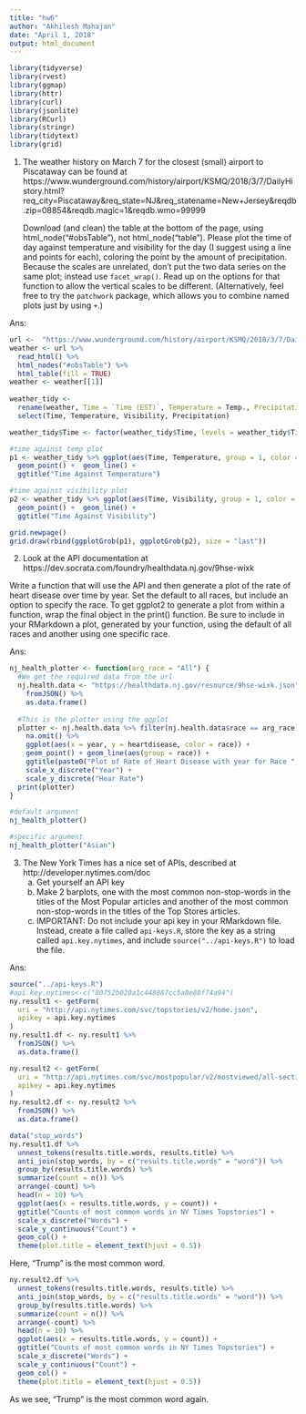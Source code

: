 ```yaml
---
title: "hw6"
author: "Akhilesh Mahajan"
date: "April 1, 2018"
output: html_document
---
```

```r
library(tidyverse)
library(rvest)
library(ggmap)
library(httr)
library(curl)
library(jsonlite)
library(RCurl)
library(stringr)
library(tidytext)
library(grid)
```
1. The weather history on March 7 for the closest (small) airport to Piscataway can be found at   https://www.wunderground.com/history/airport/KSMQ/2018/3/7/DailyHistory.html?req_city=Piscataway&req_state=NJ&req_statename=New+Jersey&reqdb.zip=08854&reqdb.magic=1&reqdb.wmo=99999

   Download (and clean) the table at the bottom of the page, using html_node("#obsTable"), not html_node("table"). Please plot the time of day against temperature and visibility for the day (I suggest using a line and points for each), coloring the point by the amount of precipitation. Because the scales are unrelated, don't put the two data series on the same plot; instead use `facet_wrap()`. Read up on the options for that function to allow the vertical scales to be different. (Alternatively, feel free to try the `patchwork` package, which allows you to combine named plots just by using `+`.)
   

Ans:

```r
url <-  "https://www.wunderground.com/history/airport/KSMQ/2018/3/7/DailyHistory.html?req_city=Piscataway&req_state=NJ&req_statename=New+Jersey&reqdb.zip=08854&reqdb.magic=1&reqdb.wmo=99999"
weather <- url %>%
  read_html() %>%
  html_nodes("#obsTable") %>%
  html_table(fill = TRUE)
weather <- weather[[1]]
  
weather_tidy <-
  rename(weather, Time = `Time (EST)`, Temperature = Temp., Precipitation = Precip) %>%
  select(Time, Temperature, Visibility, Precipitation)

weather_tidy$Time <- factor(weather_tidy$Time, levels = weather_tidy$Time)
```

```r
#time against temp plot
p1 <- weather_tidy %>% ggplot(aes(Time, Temperature, group = 1, color = Precipitation)) +
  geom_point() +  geom_line() +
  ggtitle("Time Against Temperature")

#time against visibility plot
p2 <- weather_tidy %>% ggplot(aes(Time, Visibility, group = 1, color = Precipitation)) +
  geom_point() +  geom_line() +
  ggtitle("Time Against Visibility")

grid.newpage()
grid.draw(rbind(ggplotGrob(p1), ggplotGrob(p2), size = "last"))
```



2. Look at the API documentation at https://dev.socrata.com/foundry/healthdata.nj.gov/9hse-wixk

Write a function that will use the API and then generate a plot of the rate of heart disease over time by year. Set the default to all races, but include an option to specify the race. To get ggplot2 to generate a plot from within a function, wrap the final object in the print() function. Be sure to include in your RMarkdown a plot, generated by your function, using the default of all races and another using one specific race.

Ans:

```r
nj_health_plotter <- function(arg_race = "All") {
  #We get the required data from the url
  nj.health.data <- "https://healthdata.nj.gov/resource/9hse-wixk.json" %>% 
    fromJSON() %>% 
    as.data.frame()
  
  #This is the plotter using the ggplot
  plotter <- nj.health.data %>% filter(nj.health.data$race == arg_race) %>%
    na.omit() %>%
    ggplot(aes(x = year, y = heartdisease, color = race)) + 
    geom_point() + geom_line(aes(group = race)) +
    ggtitle(paste0("Plot of Rate of Heart Disease with year for Race ", arg_race)) + 
    scale_x_discrete("Year") + 
    scale_y_discrete("Hear Rate")
  print(plotter)
}

#default argument
nj_health_plotter()

#specific argument
nj_health_plotter("Asian")
```





3. The New York Times has a nice set of APIs, described at  http://developer.nytimes.com/doc
    a) Get yourself an API key
    b) Make 2 barplots, one with the most common non-stop-words in the titles of the Most Popular articles and another of the most common non-stop-words in the titles of the Top Stores articles.
    c) IMPORTANT: Do not include your api key in your RMarkdown file. Instead, create a file called `api-keys.R`, store the key as a string called `api.key.nytimes`, and include `source("../api-keys.R")` to load the file.


Ans:
```r
source("../api-keys.R")
#api.key.nytimes<-c("80752b020a1c448887cc5a8e88f74a94")
ny.result1 <- getForm(
  uri = "http://api.nytimes.com/svc/topstories/v2/home.json",
  apikey = api.key.nytimes
)
ny.result1.df <- ny.result1 %>% 
  fromJSON() %>%
  as.data.frame()

ny.result2 <- getForm(
  uri = "http://api.nytimes.com/svc/mostpopular/v2/mostviewed/all-sections/7.json",
  apikey = api.key.nytimes
)
ny.result2.df <- ny.result2 %>% 
  fromJSON() %>%
  as.data.frame()

```

```r
data("stop_words")
ny.result1.df %>% 
  unnest_tokens(results.title.words, results.title) %>%
  anti_join(stop_words, by = c("results.title.words" = "word")) %>% 
  group_by(results.title.words) %>% 
  summarize(count = n()) %>% 
  arrange(-count) %>% 
  head(n = 10) %>%
  ggplot(aes(x = results.title.words, y = count)) +
  ggtitle("Counts of most common words in NY Times Topstories") +
  scale_x_discrete("Words") + 
  scale_y_continuous("Count") +
  geom_col() +
  theme(plot.title = element_text(hjust = 0.5))

```
Here, "Trump" is the most common word.


```r
ny.result2.df %>% 
  unnest_tokens(results.title.words, results.title) %>%
  anti_join(stop_words, by = c("results.title.words" = "word")) %>% 
  group_by(results.title.words) %>% 
  summarize(count = n()) %>% 
  arrange(-count) %>% 
  head(n = 10) %>%
  ggplot(aes(x = results.title.words, y = count)) +
  ggtitle("Counts of most common words in NY Times Topstories") +
  scale_x_discrete("Words") + 
  scale_y_continuous("Count") +
  geom_col() +
  theme(plot.title = element_text(hjust = 0.5))
```

As we see, "Trump" is the most common word again.